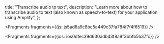   title: "Transcribe audio to text",
  description: "Learn more about how to transcribe audio to text (also known as speech-to-text) for your application using Amplify",
};






<Fragments fragments={{js: js5ad8a9c8bc5a449c37fa784f7f4f6519}} />



<Fragments fragments={{ios: ios0dfec39d630adb43f8a9f3bbfb5b37fc}} />
